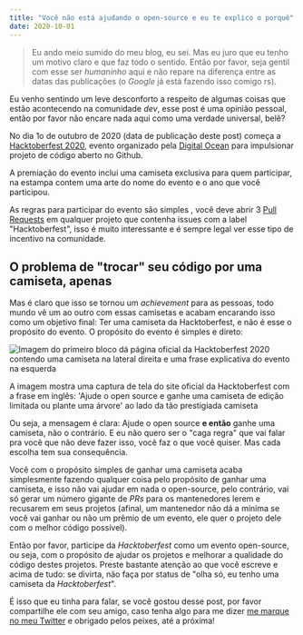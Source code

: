 ```yaml
---
title: "Você não está ajudando o open-source e eu te explico o porquê"
date: 2020-10-01
---
```



> Eu ando meio sumido do meu blog, eu sei. Mas eu juro que eu tenho um motivo claro e que faz todo o sentido. Então por favor, seja gentil com esse ser _humaninho_ aqui e não repare na diferença entre as datas das publicações (o _Google_ já está fazendo isso comigo rs).

Eu venho sentindo um leve desconforto a respeito de algumas coisas que estão acontecendo na comunidade _dev_, esse post é uma opinião pessoal, então por favor não encare nada aqui como uma verdade universal, belê?

No dia 1o de outubro de 2020 (data de publicação deste post) começa a [Hacktoberfest 2020](https://hacktoberfest.digitalocean.com/), evento organizado pela [Digital Ocean](digitalocean.com) para impulsionar projeto de código aberto no Github.

A premiação do evento inclui uma camiseta exclusiva para quem participar, na estampa contem uma arte do nome do evento e o ano que você participou.

As regras para participar do evento são simples , você deve abrir 3 [Pull Requests](https://www.google.com/url?sa=t&rct=j&q=&esrc=s&source=web&cd=&cad=rja&uact=8&ved=2ahUKEwirw926upTsAhVMFLkGHQXHCO4QFjABegQIBRAC&url=https%3A%2F%2Fdocs.github.com%2Fpt%2Fgithub%2Fcollaborating-with-issues-and-pull-requests%2Fabout-pull-requests%23%3A~%3Atext%3DAs%2520pull%2520requests%2520permitem%2520que%2Cem%2520um%2520reposit%25C3%25B3rio%2520no%2520GitHub.&usg=AOvVaw0tVjhD6Rpz-0M1NPVlXHR0) em qualquer projeto que contenha issues com a label "Hacktoberfest", isso é muito interessante e é sempre legal ver esse tipo de incentivo na comunidade.

## O problema de "trocar" seu código por uma camiseta, apenas

Mas é claro que isso se tornou um _achievement_ para as pessoas, todo mundo vê um ao outro com essas camisetas e acabam encarando isso como um objetivo final: Ter uma camiseta da Hacktoberfest, e não é esse o propósito do evento. O propósito do evento é simples e direto:

<img
  src={homeHacktoberfestImage}
  alt="Imagem do primeiro bloco dá página oficial da Hacktoberfest 2020 contendo uma camiseta na lateral direita e uma frase explicativa do evento na esquerda"
/>

A imagem mostra uma captura de tela do site oficial da Hacktoberfest com a frase em inglês: 'Ajude o open source e ganhe uma camiseta de edição limitada ou plante uma árvore' ao lado da tão prestigiada camiseta

Ou seja, a mensagem é clara: Ajude o open source **e então** ganhe uma camiseta, não o contrário. E eu não quero ser o "caga regra" que vai falar pra você que não deve fazer isso, você faz o que você quiser. Mas cada escolha tem sua consequência.

Você com o propósito simples de ganhar uma camiseta acaba simplesmente fazendo qualquer coisa pelo propósito de ganhar uma camiseta, e isso não vai ajudar em nada o open-source, pelo contrário, vai só gerar um número gigante de _PRs_ para os mantenedores lerem e recusarem em seus projetos (afinal, um mantenedor não dá a mínima se você vai ganhar ou não um prêmio de um evento, ele quer o projeto dele com o melhor código possível).

Então por favor, participe da _Hacktoberfest_ como um evento open-source, ou seja, com o propósito de ajudar os projetos e melhorar a qualidade do código destes projetos. Preste bastante atenção ao que você escreve e acima de tudo: se divirta, não faça por status de "olha só, eu tenho uma camiseta da _Hacktoberfest_".

É isso que eu tinha para falar, se você gostou desse post, por favor compartilhe ele com seu amigo, caso tenha algo para me dizer [me marque no meu Twitter](https://twitter.com/mechamobau) e obrigado pelos peixes, até a próxima!
